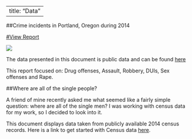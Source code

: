 
---
title: "Data"
---




##Crime incidents in Portland, Oregon during 2014

[#View Report](https:www.//reallifedata.github.io/Portland_Crime_2014)


![](C:\\Users\\owner\\Desktop\\Website\\Crime.png) 


The data presented in this document is public data and can be found [here](http://www.civicapps.org/datasets/crime-incidents-2014)

This report focused on: Drug offenses, Assault, Robbery, DUIs, Sex offenses and Rape.


##Where are all of the single people?

A friend of mine recently asked me what seemed like a fairly simple question: where are all of the single men?  I was working with census data for my work, so I decided to look into it. 

This document displays data taken from publicly available 2014 census records. Here is a link to get started with Census data [here](https://www.factfinder.census.gov/faces/nav/jsf/pages/download_center.xhtml).




